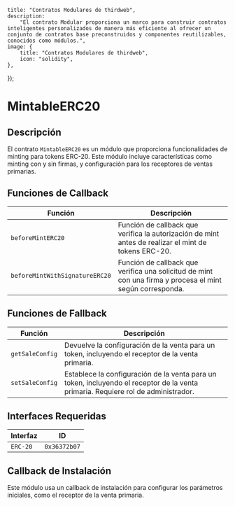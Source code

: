
    title: "Contratos Modulares de thirdweb",
    description:
        "El contrato Modular proporciona un marco para construir contratos inteligentes personalizados de manera más eficiente al ofrecer un conjunto de contratos base preconstruidos y componentes reutilizables, conocidos como módulos.",
    image: {
        title: "Contratos Modulares de thirdweb",
        icon: "solidity",
    },
});

# MintableERC20

## Descripción

El contrato `MintableERC20` es un módulo que proporciona funcionalidades de minting para tokens ERC-20. Este módulo incluye características como minting con y sin firmas, y configuración para los receptores de ventas primarias.

<GithubButtonLink href="https://github.com/thirdweb-dev/modular-contracts/blob/dev/src/module/token/minting/MintableERC20.sol" />

## Funciones de Callback

| Función                          | Descripción                                                                                                     |
|-----------------------------------|-----------------------------------------------------------------------------------------------------------------|
| `beforeMintERC20`                 | Función de callback que verifica la autorización de mint antes de realizar el mint de tokens ERC-20.           |
| `beforeMintWithSignatureERC20`    | Función de callback que verifica una solicitud de mint con una firma y procesa el mint según corresponda.        |

## Funciones de Fallback

| Función                 | Descripción                                                              |
|--------------------------|--------------------------------------------------------------------------|
| `getSaleConfig`          | Devuelve la configuración de la venta para un token, incluyendo el receptor de la venta primaria. |
| `setSaleConfig`          | Establece la configuración de la venta para un token, incluyendo el receptor de la venta primaria. Requiere rol de administrador.       |

## Interfaces Requeridas

| Interfaz  | ID          |
|------------|-------------|
| `ERC-20`   | `0x36372b07`|

## Callback de Instalación

Este módulo usa un callback de instalación para configurar los parámetros iniciales, como el receptor de la venta primaria.
